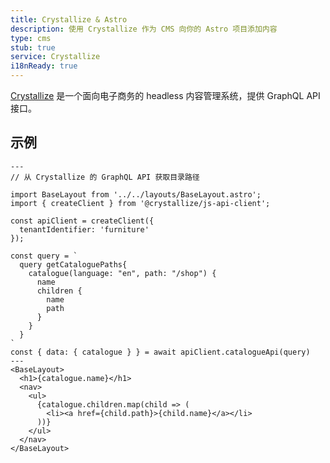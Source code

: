 ```yaml
---
title: Crystallize & Astro
description: 使用 Crystallize 作为 CMS 向你的 Astro 项目添加内容
type: cms
stub: true
service: Crystallize
i18nReady: true
---
```

[Crystallize](https://crystallize.com/) 是一个面向电子商务的 headless 内容管理系统，提供 GraphQL API 接口。
## 示例

```astro title="src/pages/index.astro"
---
// 从 Crystallize 的 GraphQL API 获取目录路径

import BaseLayout from '../../layouts/BaseLayout.astro';
import { createClient } from '@crystallize/js-api-client';

const apiClient = createClient({
  tenantIdentifier: 'furniture'
});

const query = `
  query getCataloguePaths{
    catalogue(language: "en", path: "/shop") {
      name
      children {
        name
        path
      }
    }
  }
`
const { data: { catalogue } } = await apiClient.catalogueApi(query)
---
<BaseLayout>
  <h1>{catalogue.name}</h1>
  <nav>
    <ul>
      {catalogue.children.map(child => (
        <li><a href={child.path}>{child.name}</a></li>
      ))}
    </ul>
  </nav>
</BaseLayout>
```